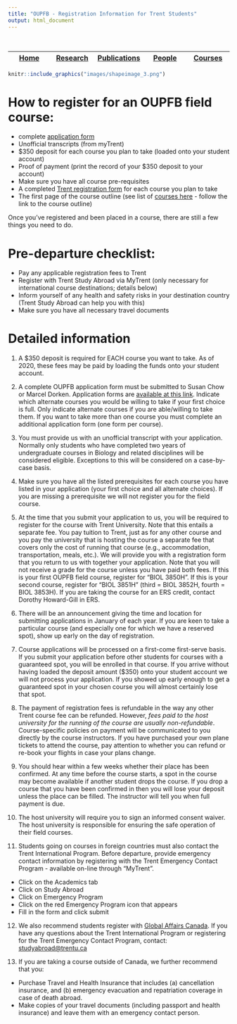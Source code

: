 ```yaml
---
title: "OUPFB - Registration Information for Trent Students"
output: html_document
---
```



<br>


| <a href="https://madorken.github.io/DorkenLab_Trent/index.html">Home</a> | <a href="https://madorken.github.io/DorkenLab_Trent/Research.html">Research</a> | <a href="https://scholar.google.ca/citations?user=xAqA9cUAAAAJ&amp;hl=en">Publications</a> | <a href="https://madorken.github.io/DorkenLab_Trent/People.html">People</a> | <a href="https://madorken.github.io/DorkenLab_Trent/Courses_rmd.html">Courses</a>
|:----------:|:----------:|:----------:|:----------:|:----------:|



```r

knitr::include_graphics("images/shapeimage_3.png")

```


# How to register for an OUPFB field course:

*  complete [application form](http://www.oupfb.ca/form.pdf)
*  Unofficial transcripts (from myTrent)
*  $350 deposit for each course you plan to take (loaded onto your student account)
*  Proof of payment (print the record of your $350 deposit to your account)
*  Make sure you have all course pre-requisites
*  A completed [Trent registration form](https://www.trentu.ca/summer/sites/trentu.ca.summer/files/documents/Reading_Course_Application_2020.pdf) for each course you plan to take
*  The first page of the course outline (see list of [courses here](http://www.oupfb.ca/modules.html) - follow the link to the course outline)


Once you've registered and been placed in a course, there are still a few things you need to do. 

# Pre-departure checklist:

*  Pay any applicable registration fees to Trent
*  Register with Trent Study Abroad via MyTrent (only necessary for international course destinations; details below)
*  Inform yourself of any health and safety risks in your destination country (Trent Study Abroad can help you with this) 
*  Make sure you have all necessary travel documents 


# Detailed information

1) A $350 deposit is required for EACH course you want to take. As of 2020, these fees may be paid by loading the funds onto your student account. 

2) A complete OUPFB application form must be submitted to Susan Chow or Marcel Dorken. Application forms are [available at this link](http://www.oupfb.ca/info.html). Indicate which alternate courses you would be willing to take if your first choice is full. Only indicate alternate courses if you are able/willing to take them. If you want to take more than one course you must complete an additional application form (one form per course).

3) You must provide us with an unofficial transcript with your application. Normally only students who have completed two years of undergraduate courses in Biology and related disciplines will be considered eligible. Exceptions to this will be considered on a case-by-case basis. 

4) Make sure you have all the listed prerequisites for each course you have listed in your application (your first choice and all alternate choices). If you are missing a prerequisite we will not register you for the field course.<br>

5) At the time that you submit your application to us, you will be required to register for the course with Trent University. Note that this entails a separate fee. You pay tuition to Trent, just as for any other course and you pay the university that is hosting the course a separate fee that covers only the cost of running that course (e.g., accommodation, transportation, meals, etc.). We will provide you with a registration form that you return to us with together your application. Note that you will not receive a grade for the course unless you have paid both fees. If this is your first OUPFB field course, register for "BIOL 3850H". If this is your second course, register for "BIOL 3851H" (third = BIOL 3852H, fourth = BIOL 3853H). If you are taking the course for an ERS credit, contact Dorothy Howard-Gill in ERS.

6) There will be an announcement giving the time and location for submitting applications in January of each year. If you are keen to take a particular course (and especially one for which we have a reserved spot), show up early on the day of registration.

7) Course applications will be processed on a first-come first-serve basis. If you submit your application before other students for courses with a guaranteed spot, you will be enrolled in that course. If you arrive without having loaded the deposit amount ($350) onto your student account we will not process your application. If you showed up early enough to get a guaranteed spot in your chosen course you will almost certainly lose that spot. 

8) The payment of registration fees is refundable in the way any other Trent course fee can be refunded. However, *fees paid to the host university for the running of the course are usually non-refundable*. Course-specific policies on payment will be communicated to you directly by the course instructors. If you have purchased your own plane tickets to attend the course, pay attention to whether you can refund or re-book your flights in case your plans change. 

9) You should hear within a few weeks whether their place has been confirmed. At any time before the course starts, a spot in the course may become available if another student drops the course. If you drop a course that you have been confirmed in then you will lose your deposit unless the place can be filled. The instructor will tell you when full payment is due.<br>

10) The host university will require you to sign an informed consent waiver. The host university is responsible for ensuring the safe operation of their field courses.

11) Students going on courses in foreign countries must also contact the Trent International Program. Before departure, provide emergency contact information by registering with the Trent Emergency Contact Program - available on-line through "MyTrent".
*  Click on the Academics tab
*  Click on Study Abroad
*  Click on Emergency Program
*  Click on the red Emergency Program icon that appears
*  Fill in the form and click submit 

12) We also recommend students register with [Global Affairs Canada](https://travel.gc.ca/travelling). If you have any questions about the Trent International Program or registering for the Trent Emergency Contact Program, contact: <a href="maito:studyabroad@trentu.ca">studyabroad@trentu.ca</a>

13) If you are taking a course outside of Canada, we further recommend that you:

*  Purchase Travel and Health Insurance that includes (a) cancellation insurance, and (b) emergency evacuation and repatriation coverage in case of death abroad. 
*  Make copies of your travel documents (including passport and health insurance) and leave them with an emergency contact person.
